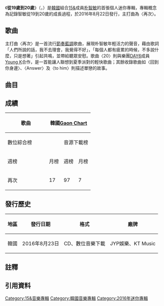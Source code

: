 {{Infobox album
| Name  = 從19歲到20歲
| Type  = ep
| Cover  = Park jimin - 19to20.JPG
| Background =
| Alt  = 
| Artist  = [[朴智敏|朴智敏]]
| Released   = {{Start date|2016|8|23}}
| Format  = [[CD|CD]]、[[數位音樂下載|數位音樂下載]]
| Recorded  =
| Genre = [[韓國流行音樂|韓國流行音樂]]、[[R&B|R&B]]、[[靈魂樂|靈魂樂]]、歌謠{{r|genie}}
| Length = 21:00
| Label = [[JYP娛樂|JYP娛樂]]製作，[[韓國通信|KT Music]]發行
| Director = 
| Producer =
| Reviews = 
| Chart position = 
| Certification = 
| Last album = [[Hopeless_Love|Hopeless Love]]<br>（2015年）
| This album = '''從19歲到20歲'''<br>（2016年）
| Next album = －
| Misc          = {{Extra chronology 2
|  Artist      = [[15&|15&]]
|  Type        = ep
|  Last album  = [[Bye_bye_my_blue|Bye bye my blue]]<br>（藝潾，2016年）
|  This album  = '''從19歲到20歲'''<br>（智敏，2016年）
|  Next album  = －
}}
{{External music video|Type=ep|{{YouTube|G4Jrbathb3A|再次}}}}

}}

《'''從19歲到20歲'''》（{{lang-ko|'''19에서 20'''}}，{{lang-en|'''19to20'''}}）是[[韓國|韓國]]組合[[15&|15&]]成員[[朴智敏|朴智敏]]的首張個人迷你專輯，專輯概念為記錄智敏從19到20歲的成長過程{{r|official}}，於2016年8月22日發行，主打曲為〈再次〉。

==歌曲==
主打曲〈再次〉是一首流行[[節奏藍調|節奏藍調]]歌曲，展現朴智敏年輕活力的聲音，藉由歌詞「人們所說的話，我不去理會，我覺得不好」{{NoteTag|韓文原文：사람들의 말들이  와 닿지 않아 괜찮지 않아}}，「每個人都有疲累的時候，不多說什麼，只是想著」{{NoteTag|韓文原文：힘들 때도 있어 다들 그렇잖아  말하기도 뭐 해 그저 또 생각만}}引起共鳴，並帶給聽眾安慰。歌曲〈20〉則與樂團[[DAY6|DAY6]]成員[[姜永晛|Young K]]合作，是一首能讓人聯想到夏季派對的輕快歌曲；其餘收錄歌曲如〈回到你身邊〉、〈Answer〉及〈to him〉則描述單戀的故事。{{r|official}}

==曲目==
{{曲目表
|headline =
|total_length = 21:00
|all_writing =朴智敏{{r|genie}}

|title1 = '''再次'''
|note1 = '''다시 / Try'''
|music1 =  CHLOE、NODAY
|lyrics1 =  CHLOE、NODAY
|arranger1 =  CHLOE、NODAY
|length1 = 3:32

|title2 = 20
|note2  =  Young해 / feat. Young K
|lyrics2 = Young K
|music2 = 220、Royal Dive
|arranger2 = 220、Royal Dive
|length2 = 3:46

|title3 = 回到你身邊
|note3  = Walkin<nowiki>’</nowiki> / feat. Hash Swan
|lyrics3 = NATHAN、Hash Swan
|music3 = NATHAN
|arranger3 = NATHAN
|length3= 3:23

|title4 = Answer
|lyrics4 =  Young K、NATHAN
|music4 =  NATHAN
|arranger4 =  NATHAN
|length4 = 3:20

|title5 = to him
|lyrics5 = 심은지
|music5 = 심은지
|arranger5 = 윤석철
|length5 = 3:41

|title6 = Answer
|note6  = Demo ver.
|lyrics6 = NATHAN
|music6 = NATHAN
|arranger6 = NATHAN
|length6 = 3:19
}}

==成績==
{| class="wikitable" style="text-align:center;"
|-
! rowspan=3 width=120px|歌曲
! colspan=6|韓國[[Gaon_Chart|Gaon Chart]]
! rowspan=3|下載量
! rowspan=3|引用資料
|-
!colspan=2|數位綜合榜
!colspan=2|音源下載榜
!colspan=2|線上音源榜
|-
!週榜||月榜||週榜||月榜||週榜||月榜
|-
|再次
|17||97||7||46||39||{{n/a|未入榜}}||93,983+

|<ref>數位綜合榜成績
*週榜：{{cite web|title=2016년 35주차 Digital Chart|url=http://gaonchart.co.kr/main/section/chart/online.gaon?nationGbn=T&serviceGbn=ALL&targetTime=35&hitYear=2016&termGbn=week|publisher=gaon|accessdate=2016-09-01|language=ko|archive-date=2016-09-07|archive-url=https://web.archive.org/web/20160907231132/http://gaonchart.co.kr/main/section/chart/online.gaon?serviceGbn=ALL&termGbn=week&hitYear=2016&targetTime=35&nationGbn=T|dead-url=no}}
*月榜：{{cite web|title=2016년 08월 Digital Chart|url=http://gaonchart.co.kr/main/section/chart/online.gaon?nationGbn=T&serviceGbn=ALL&targetTime=08&hitYear=2016&termGbn=month|website=gaon|accessdate=2016-09-21|language=ko|archive-date=2016-10-26|archive-url=https://web.archive.org/web/20161026171332/http://gaonchart.co.kr/main/section/chart/online.gaon?nationGbn=T&serviceGbn=ALL&targetTime=08&hitYear=2016&termGbn=month|dead-url=no}}</ref><ref>音源下載榜成績：
*週榜：{{cite web|url=http://gaonchart.co.kr/main/section/chart/online.gaon?nationGbn=T&serviceGbn=S1020&targetTime=35&hitYear=2016&termGbn=week|title=2016년 35주차 Download Chart|publisher=gaon|accessdate=2016-09-01|language=ko|archive-date=2016-10-10|archive-url=https://web.archive.org/web/20161010184012/http://gaonchart.co.kr/main/section/chart/online.gaon?nationGbn=T&serviceGbn=S1020&targetTime=35&hitYear=2016&termGbn=week|dead-url=no}}
*月榜：{{cite web|title=2016년 08월 Download Chart|url=http://gaonchart.co.kr/main/section/chart/online.gaon?nationGbn=T&serviceGbn=S1020&targetTime=08&hitYear=2016&termGbn=month|website=gaon|accessdate=2016-09-21|language=ko|archive-date=2016-11-24|archive-url=https://web.archive.org/web/20161124094656/http://www.gaonchart.co.kr/main/section/chart/online.gaon?nationGbn=T&serviceGbn=S1020&targetTime=08&hitYear=2016&termGbn=month|dead-url=no}}</ref><ref>線上音源榜成績：
*{{cite web|url=http://gaonchart.co.kr/main/section/chart/online.gaon?nationGbn=T&serviceGbn=S1040&targetTime=35&hitYear=2016&termGbn=week |title=2016년 35주차 Streaming Chart |publisher=gaon |accessdate=2016-09-01 |language=ko |deadurl=yes |archiveurl=https://web.archive.org/web/20160913015947/http://gaonchart.co.kr/main/section/chart/online.gaon?nationGbn=T&serviceGbn=S1040&targetTime=35&hitYear=2016&termGbn=week |archivedate=2016-09-13 }}</ref>
|}

==發行歷史==
{|class="wikitable"
|-
!地區!!發行日期!!格式!!廠牌
|-
|韓國||2016年8月23日||CD、數位音樂下載||JYP娛樂、KT Music
|}

==註釋==
{{NoteFoot}}

==引用資料==
{{portal box|音樂|大韓民國}}

{{reflist|refs=
<ref name=genie>{{cite web|title=genie網站上的專輯《從19歲到20歲》介紹|url=http://www.genie.co.kr/detail/albumInfo?axnm=80860369|publisher=genie|accessdate=2016-08-22|language=ko|archive-date=2016-09-19|archive-url=https://web.archive.org/web/20160919220839/http://www.genie.co.kr/detail/albumInfo?axnm=80860369|dead-url=no}}</ref>
<ref name="official">{{cite web|title=15&官網上的《從19歲到20歲》的專輯介紹|url=http://15and.jype.com/discography.asp?idx=&lng=KR&page=|website=15and|publisher=JYP娛樂|accessdate=2016-09-01|language=ko|archive-url=https://web.archive.org/web/20161222153511/http://15and.jype.com/discography.asp?idx=&lng=KR&page=|archive-date=2016-12-22|dead-url=yes}}</ref>}}

{{15&}}

[[Category:15&音樂專輯|Category:15&音樂專輯]]
[[Category:韓國音樂專輯|Category:韓國音樂專輯]]
[[Category:2016年迷你專輯|Category:2016年迷你專輯]]